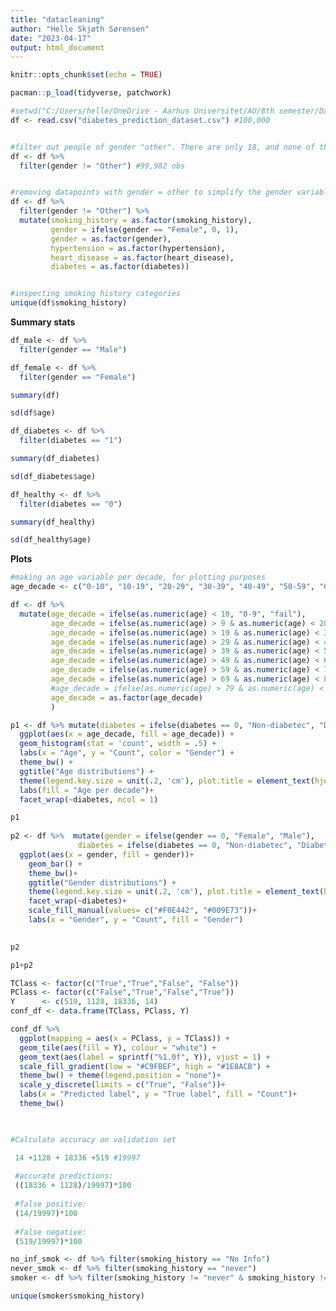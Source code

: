 ```yaml
---
title: "datacleaning"
author: "Helle Skjøth Sørensen"
date: "2023-04-17"
output: html_document
---
```


```r
knitr::opts_chunk$set(echo = TRUE)
```



```r
pacman::p_load(tidyverse, patchwork)
```

```r
#setwd("C:/Users/helle/OneDrive - Aarhus Universitet/AU/8th semester/Data Science/Exam")
df <- read.csv("diabetes_prediction_dataset.csv") #100,000


#filter out people of gender "other". There are only 18, and none of them have diabetes. 
df <- df %>% 
  filter(gender != "Other") #99,982 obs


#removing datapoints with gender = other to simplify the gender variable
df <- df %>% 
  filter(gender != "Other") %>% 
  mutate(smoking_history = as.factor(smoking_history),
         gender = ifelse(gender == "Female", 0, 1),
         gender = as.factor(gender),
         hypertension = as.factor(hypertension),
         heart_disease = as.factor(heart_disease),
         diabetes = as.factor(diabetes))


#inspecting smoking history categories
unique(df$smoking_history)

```


**Summary stats**
```r
df_male <- df %>% 
  filter(gender == "Male")

df_female <- df %>% 
  filter(gender == "Female")

summary(df)

sd(df$age)

df_diabetes <- df %>% 
  filter(diabetes == "1")

summary(df_diabetes)

sd(df_diabetes$age)

df_healthy <- df %>% 
  filter(diabetes == "0")

summary(df_healthy)

sd(df_healthy$age)
```


**Plots**

```r
#making an age variable per decade, for plotting purposes
age_decade <- c("0-10", "10-19", "20-29", "30-39", "40-49", "50-59", "60-69", "70-79", "80-89")

df <- df %>% 
  mutate(age_decade = ifelse(as.numeric(age) < 10, "0-9", "fail"),
         age_decade = ifelse(as.numeric(age) > 9 & as.numeric(age) < 20, "10-19", age_decade),
         age_decade = ifelse(as.numeric(age) > 19 & as.numeric(age) < 30, "20-29", age_decade),
         age_decade = ifelse(as.numeric(age) > 29 & as.numeric(age) < 40, "30-39", age_decade),
         age_decade = ifelse(as.numeric(age) > 39 & as.numeric(age) < 50, "40-49", age_decade),
         age_decade = ifelse(as.numeric(age) > 49 & as.numeric(age) < 60, "50-59", age_decade),
         age_decade = ifelse(as.numeric(age) > 59 & as.numeric(age) < 70, "60-69", age_decade),
         age_decade = ifelse(as.numeric(age) > 69 & as.numeric(age) < 81, "70-80", age_decade),
         #age_decade = ifelse(as.numeric(age) > 79 & as.numeric(age) < 90, "80-89", age_decade),
         age_decade = as.factor(age_decade)
         )

p1 <- df %>% mutate(diabetes = ifelse(diabetes == 0, "Non-diabetec", "Diabetec")) %>% 
  ggplot(aes(x = age_decade, fill = age_decade)) + 
  geom_histogram(stat = 'count', width = .5) +
  labs(x = "Age", y = "Count", color = "Gender") +
  theme_bw() +
  ggtitle("Age distributions") +
  theme(legend.key.size = unit(.2, 'cm'), plot.title = element_text(hjust = .5, vjust = 0)) +
  labs(fill = "Age per decade")+
  facet_wrap(~diabetes, ncol = 1)

p1
  
p2 <- df %>%  mutate(gender = ifelse(gender == 0, "Female", "Male"),
               diabetes = ifelse(diabetes == 0, "Non-diabetec", "Diabetec")) %>% 
  ggplot(aes(x = gender, fill = gender))+
    geom_bar() +
    theme_bw()+ 
    ggtitle("Gender distributions") +
    theme(legend.key.size = unit(.2, 'cm'), plot.title = element_text(hjust = .5, vjust = 0))+
    facet_wrap(~diabetes)+
    scale_fill_manual(values= c("#F0E442", "#009E73"))+
    labs(x = "Gender", y = "Count", fill = "Gender")
   

p2

p1+p2

```



```r
TClass <- factor(c("True","True","False", "False"))
PClass <- factor(c("False","True","False","True"))
Y      <- c(519, 1128, 18336, 14)
conf_df <- data.frame(TClass, PClass, Y)

conf_df %>% 
  ggplot(mapping = aes(x = PClass, y = TClass)) +
  geom_tile(aes(fill = Y), colour = "white") +
  geom_text(aes(label = sprintf("%1.0f", Y)), vjust = 1) +
  scale_fill_gradient(low = "#C9FBEF", high = "#1E8ACB") +
  theme_bw() + theme(legend.position = "none")+
  scale_y_discrete(limits = c("True", "False"))+
  labs(x = "Predicted label", y = "True label", fill = "Count")+
  theme_bw()
 


#Calculate accuracy on validation set

 14 +1128 + 18336 +519 #19997
 
 #accurate predictions: 
 ((18336 + 1128)/19997)*100
 
 #false positive:
 (14/19997)*100
 
 #false negative: 
 (519/19997)*100

```
```r
no_inf_smok <- df %>% filter(smoking_history == "No Info")
never_smok <- df %>% filter(smoking_history == "never")
smoker <- df %>% filter(smoking_history != "never" & smoking_history != "No Info")

unique(smoker$smoking_history)



```

